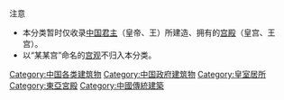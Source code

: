 {{Commonscat|Palaces in China}}
{{Catmore}}
;注意
*本分类暂时仅收录[[中国君主|中国君主]]（皇帝、王）所建造、拥有的[[宫殿|宫殿]]（皇宫、王宫）。
*以“某某宫”命名的[[宫观|宫观]]不归入本分类。
[[Category:中国各类建筑物|Category:中国各类建筑物]]
[[Category:中国政府建筑物|Category:中国政府建筑物]]
[[Category:皇室居所|Category:皇室居所]]
[[Category:東亞宮殿|Category:東亞宮殿]]
[[Category:中國傳統建築|Category:中國傳統建築]]